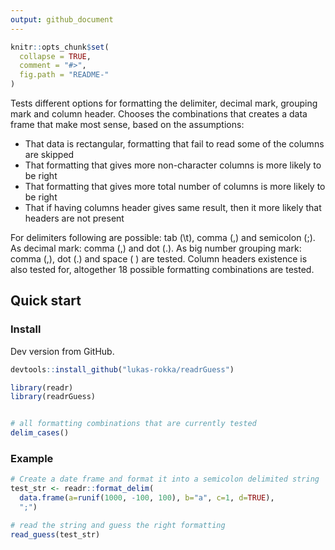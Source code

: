 ```yaml
---
output: github_document
---
```


<!-- README.md is generated from README.Rmd. Please edit that file -->

```r
knitr::opts_chunk$set(
  collapse = TRUE,
  comment = "#>",
  fig.path = "README-"
)
```
Tests different options for formatting the delimiter, decimal mark, grouping mark and column header. Chooses the combinations that creates a data frame that make most sense, based on the assumptions:

* That data is rectangular, formatting that fail to read some of the columns are skipped
* That formatting that gives more non-character columns is more likely to be right
* That formatting that gives more total number of columns is more likely to be right
* That if having columns header gives same result, then it more likely that headers are not present

For delimiters following are possible: tab (\\t), comma (,) and semicolon (;). As decimal mark: comma (,) and dot (.). As big number grouping mark: comma (,), dot (.) and space ( ) are tested. Column headers existence is also tested for, altogether 18 possible formatting combinations are tested. 


## Quick start

### Install

Dev version from GitHub.

```r
devtools::install_github("lukas-rokka/readrGuess")
```

```r
library(readr)
library(readrGuess)


# all formatting combinations that are currently tested
delim_cases()
```

### Example

```r
# Create a date frame and format it into a semicolon delimited string
test_str <- readr::format_delim(
  data.frame(a=runif(1000, -100, 100), b="a", c=1, d=TRUE), 
  ";")

# read the string and guess the right formatting
read_guess(test_str)
```
